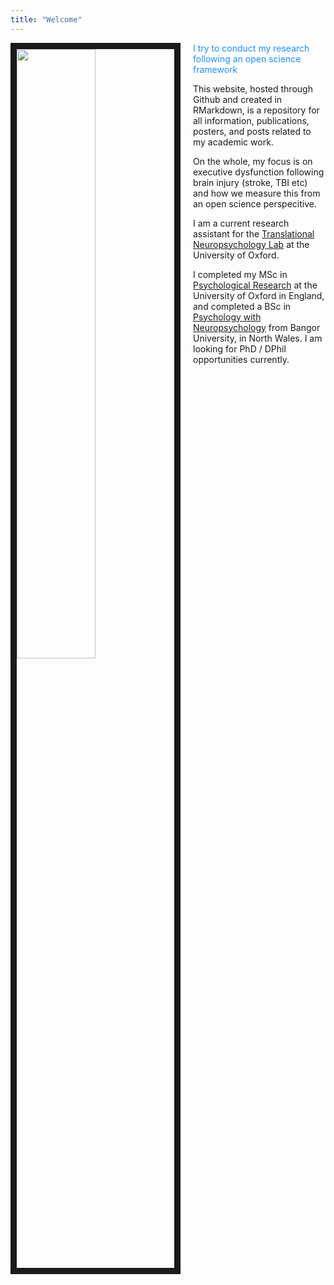 ```yaml
---
title: "Welcome"
---
```

<img src="Sam_Webb_LabPhoto2.jpg" style="width:50%; border:10px solid; margin-right: 20px" align="left">

<span style="color:dodgerblue">I try to conduct my research following an open science framework</span>

This website, hosted through Github and created in RMarkdown, is a repository for all information, publications, posters, and posts related to my academic work. 

On the whole, my focus is on executive dysfunction following brain injury (stroke, TBI etc) and how we measure this from an open science perspecitive. 

I am a current research assistant for the [Translational Neuropsychology Lab](https://www.psy.ox.ac.uk/research/translational-neuropsychology) at the University of Oxford. 

I completed my MSc in [Psychological Research](https://www.ox.ac.uk/admissions/graduate/courses/msc-psychological-research?wssl=1) at the University of Oxford in England, and completed a BSc in [Psychology with Neuropsychology](https://www.bangor.ac.uk/courses/undergraduate/C801-Psychology-with-Neuropsychology) from Bangor University, in North Wales. I am looking for PhD / DPhil opportunities currently. 

